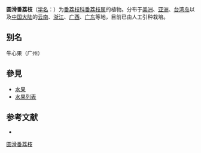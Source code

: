{{Speciesbox
| name = 圆滑番荔枝
| status = 
| status_system = 
| image = Annona glabra-Florida.jpg
| genus = Annona
| species = glabra
| authority = Lnn.
}}

'''圆滑番荔枝'''（[[学名|学名]]：{{lang|la|''Annona glabra''}}）为[[番荔枝科|番荔枝科]][[番荔枝属|番荔枝属]]的植物。分布于[[美洲|美洲]]、[[亚洲|亚洲]]、[[台湾岛|台湾岛]]以及[[中国大陆|中国大陆]]的[[云南|云南]]、[[浙江|浙江]]、[[广西|广西]]、[[广东|广东]]等地，目前已由人工引种栽培。

== 别名 ==
牛心果（广州）

== 參見 ==
*[[水果|水果]]
*[[水果列表|水果列表]]

== 参考文献 ==
<div class="references-small">
* {{cite web| url =http://www.bioinfo.cn/db05/KmzwSpecies.php?action=view&id=616| title =圆滑番荔枝| work =《中国高等植物数据库全库》| publisher =中国科学院微生物研究所| author =昆明植物研究所| accessdate =2009-02-21| deadurl =yes| archiveurl =https://web.archive.org/web/20160305025025/http://www.bioinfo.cn/db05/KmzwSpecies.php?action=view&id=616| archivedate =2016-03-05}}
</div>
{{Taxonbar|from=Q2353550}}

[[Category:番荔枝属|圆滑番荔枝]]


{{植物小作品}}